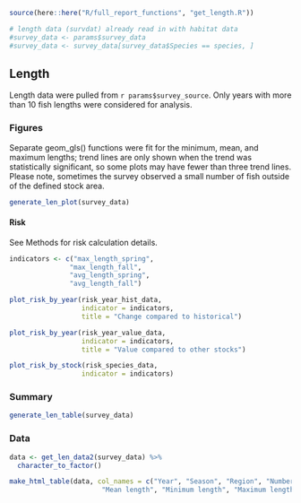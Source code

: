 ```r
source(here::here("R/full_report_functions", "get_length.R"))
```

```r
# length data (survdat) already read in with habitat data
#survey_data <- params$survey_data
#survey_data <- survey_data[survey_data$Species == species, ]
```

## Length

Length data were pulled from ``r params$survey_source``. Only years with more than 10 fish lengths were considered for analysis. 

### Figures

Separate geom_gls() functions were fit for the minimum, mean, and maximum lengths; trend lines are only shown when the trend was statistically significant, so some plots may have fewer than three trend lines. Please note, sometimes the survey observed a small number of fish outside of the defined stock area.
```r
generate_len_plot(survey_data)
```

#### Risk {-}

See Methods for risk calculation details.
```r
indicators <- c("max_length_spring",
               "max_length_fall",
               "avg_length_spring",
               "avg_length_fall")
```

```r
plot_risk_by_year(risk_year_hist_data,
                  indicator = indicators,
                  title = "Change compared to historical")

plot_risk_by_year(risk_year_value_data,
                  indicator = indicators,
                  title = "Value compared to other stocks")

plot_risk_by_stock(risk_species_data,
                  indicator = indicators)
```

### Summary
```r
generate_len_table(survey_data)
```

### Data
```r
data <- get_len_data2(survey_data) %>%
  character_to_factor()

make_html_table(data, col_names = c("Year", "Season", "Region", "Number of fish",
                       "Mean length", "Minimum length", "Maximum length"))
```
